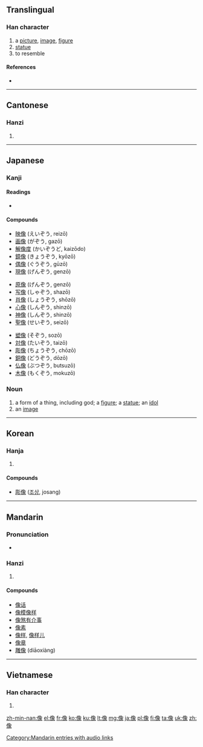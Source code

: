 {{also|象}}
==Translingual==
{{stroke order|strokes=13}}

===Han character===
{{Han char|rn=9|rad=人|as=12|sn=13|snj=14|four=2723<sub>2</sub>|canj=人弓日人 (ONAO)}}

# a [[picture]], [[image]], [[figure]]
# [[statue]]
# to resemble

====References====
* {{Han ref|kx=0116.080|dkj=01084|dj=0247.200|hdz=10213.030|uh=50CF|ud=20687|bh=B9B3|bd=47539}}

----

==Cantonese==

===Hanzi===
{{yue-hanzi|jyut=|y=jeung6}}

# {{defn|lang=yue|sort=人12}}

----

==Japanese==

===Kanji===
{{ja-kanji|grade=5|rs=人12}}

====Readings====
* {{ja-readings|on=[[ぞう]] (zō), [[しょう]] (shō)|kun=[[かたち]] (katachi), [[かたどる]] (katadoru)}}

====Compounds====
{{top3}}
* [[映像]] (えいぞう, reizō)
* [[画像]] (がぞう, gazō)
* [[解像度]] (かいぞうど, kaizōdo)
* [[鏡像]] (きょうぞう, kyōzō)
* [[偶像]] (ぐうぞう, gūzō)
* [[現像]] (げんぞう, genzō)
{{mid3}}
* [[原像]] (げんぞう, genzō)
* [[写像]] (しゃぞう, shazō)
* [[肖像]] (しょうぞう, shōzō)
* [[心像]] (しんぞう, shinzō)
* [[神像]] (しんぞう, shinzō)
* [[聖像]] (せいぞう, seizō)
{{mid3}}
* [[塑像]] (そぞう, sozō)
* [[対像]] (たいぞう, taizō)
* [[彫像]] (ちょうぞう, chōzō)
* [[銅像]] (どうぞう, dōzō)
* [[仏像]] (ぶつぞう, butsuzō)
* [[木像]] (もくぞう, mokuzō)
{{bottom}}

===Noun===
{{ja-noun|k|hira=ぞう|rom=zō|hidx=そう'}}

# a form of a thing, including god; a [[figure]]; a [[statue]]; an [[idol]]
# an [[image]]

----

==Korean==

===Hanja===
{{ko-hanja|hangeul=상|eumhun= 형상|rv=sang|mr=sang|y=sang}}

# {{defn|lang=ko|sort=人12}}

====Compounds====
* [[彫像]] ([[조상]], josang)

----

==Mandarin==

===Pronunciation===
* {{audio|zh-xiàng.ogg|audio}}

===Hanzi===
{{cmn-hanzi|pin=[[xiàng]] ([[xiang4]])|wg=hsiang<sup>4</sup>}}

# {{defn|lang=cmn|sort=人12}}

====Compounds====
* [[像话]]
* [[像模像样]]
* [[像煞有介事]]
* [[像素]]
* [[像样]], [[像样儿]]
* [[像章]]
* [[雕像]] (diāoxiàng)

[[Category:Mandarin entries with audio links]]

----

==Vietnamese==

===Han character===
{{vi-hantu|[[tượng]]|rs=人12}}

# {{defn|lang=vi|sort=人12}}

[[zh-min-nan:像]]
[[el:像]]
[[fr:像]]
[[ko:像]]
[[ku:像]]
[[lt:像]]
[[mg:像]]
[[ja:像]]
[[pl:像]]
[[fi:像]]
[[ta:像]]
[[uk:像]]
[[zh:像]]